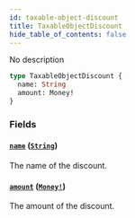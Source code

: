```yaml
---
id: taxable-object-discount
title: TaxableObjectDiscount
hide_table_of_contents: false
---
```


No description

```graphql
type TaxableObjectDiscount {
  name: String
  amount: Money!
}
```

### Fields

#### [`name`](#) ([`String`](../../../developer/api-reference/scalars/string))

The name of the discount.

#### [`amount`](#) ([`Money!`](../../../developer/api-reference/objects/money))

The amount of the discount.
